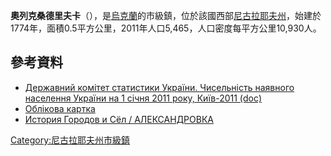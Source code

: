 {{No footnotes|time=2015-09-16T13:15:58+00:00}}
{{coord|47|41|31|N|31|16|8|E|scale:30000|display=title}}

'''奧列克桑德里夫卡'''（{{lang-uk|Олександрівка}}），是[[烏克蘭|烏克蘭]]的市級鎮，位於該國西部[[尼古拉耶夫州|尼古拉耶夫州]]，始建於1774年，面積0.5平方公里，2011年人口5,465，人口密度每平方公里10,930人。

==參考資料==
*[https://web.archive.org/web/20121010205321/http://stat6.stat.lviv.ua/PXWEB2007/ukr/publ/2011/chnas.zip Державний комітет статистики України. Чисельність наявного населення України на 1 січня 2011 року, Київ-2011 (doc)]
* [http://gska2.rada.gov.ua/pls/z7502/A005?rdat1=16.07.2008&rf7571=22094 Облікова картка]{{dead link|date=2017年12月 |bot=InternetArchiveBot |fix-attempted=yes }}
* [https://web.archive.org/web/20130510211949/http://ukrssr.ru/Nikolaevskaja.obl/Voznesenskij.rajon/Aleksandrovka.html История Городов и Сёл / АЛЕКСАНДРОВКА]

{{DEFAULTSORT:Олександрівка}}
[[Category:尼古拉耶夫州市級鎮|Category:尼古拉耶夫州市級鎮]]


{{Mykolaiv-geo-stub}}